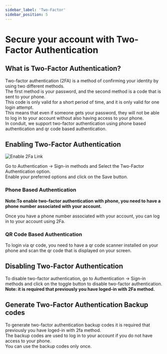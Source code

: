 ```yaml
---
sidebar_label: 'Two-Factor'
sidebar_position: 5
---
```


# Secure your account with Two-Factor Authentication

## What is Two-Factor Authentication?

Two-factor authentication (2FA) is a method of confirming your identity by using two different methods.<br />
The first method is your password, and the second method is a code that is sent to your phone.<br />
This code is only valid for a short period of time, and it is only valid for one login attempt.<br />
This means that even if someone gets your password, they will not be able to log in to your account without also having access to your phone.<br />
In conduit, we support two-factor authentication using phone based authentication and qr code based authentication.<br />

## Enabling Two-Factor Authentication

![Enable 2Fa Link](/v0.15/modules/authentication/tutorials/enable-2-fa.png)

Go to Authentication -> Sign-in methods and Select the Two-Factor Authentication option.<br />
Enable your preferred options and click on the Save button.<br />

### Phone Based Authentication

**Note:To enable two-factor authentication with phone, you need to have a phone number associated with your account.**<br />

Once you have a phone number associated with your account, you can log in to your account using 2Fa.<br />

### QR Code Based Authentication

To login via qr code, you need to have a qr code scanner installed on your phone and scan the qr code that is displayed on your screen.<br />


## Disabling Two-Factor Authentication

To disable two-factor authentication, go to Authentication -> Sign-in methods and click on the toggle button to disable two-factor authentication.<br />
**Note: it is required that previously you have loged-in with 2Fa method.**<br />

## Generate Two-Factor Authentication Backup codes

To generate two-factor authentication backup codes it is required that previously you have loged-in with 2fa method.<br />
The backup codes are used to log in to your account if you do not have access to your phone.<br />
You can use the backup codes only once.<br />






